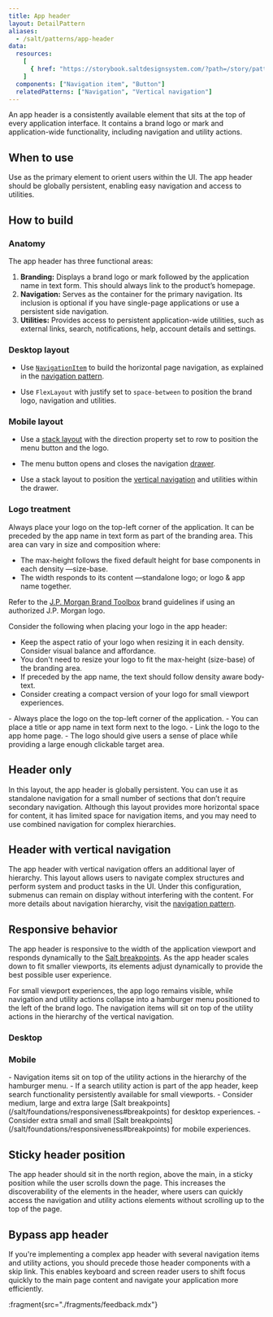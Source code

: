 ```yaml
---
title: App header
layout: DetailPattern
aliases:
  - /salt/patterns/app-header
data:
  resources:
    [
      { href: "https://storybook.saltdesignsystem.com/?path=/story/patterns-app-header--app-header", label: "Examples"},
    ]
  components: ["Navigation item", "Button"]
  relatedPatterns: ["Navigation", "Vertical navigation"]
---
```


An app header is a consistently available element that sits at the top of every application interface. It contains a brand logo or mark and application-wide functionality, including navigation and utility actions.

  <Diagram
    src="/img/patterns/app-header/app-header-hero.png"
    alt="App header example"
    border
  />

## When to use

Use as the primary element to orient users within the UI. The app header should be globally persistent, enabling easy navigation and access to utilities.

## How to build

### Anatomy

The app header has three functional areas:

1. **Branding:** Displays a brand logo or mark followed by the application name in text form. This should always link to the product’s homepage.
2. **Navigation:** Serves as the container for the primary navigation. Its inclusion is optional if you have single-page applications or use a persistent side navigation.
3. **Utilities:** Provides access to persistent application-wide utilities, such as external links, search, notifications, help, account details and settings.

  <Diagram
    src="/img/patterns/app-header/app-header-anatomy.png"
    alt="Header functional areas—branding, navigation and utilities."
    border
  />

### Desktop layout

- Use [`NavigationItem`](/salt/components/navigation-item) to build the horizontal page navigation, as explained in the [navigation pattern](./navigation).
- Use `FlexLayout` with justify set to `space-between` to position the brand logo, navigation and utilities.

  <Diagram
    src="/img/patterns/app-header/app-header-layout.png"
    alt="Example showing header’s desktop layout construction."
    border
  />

### Mobile layout

- Use a [stack layout](/salt/components/stack-layout) with the direction property set to row to position the menu button and the logo. 
- The menu button opens and closes the navigation [drawer](/salt/components/drawer). 
- Use a stack layout to position the [vertical navigation](./vertical-navigation) and utilities within the drawer.

  <Diagram
    src="/img/patterns/app-header/app-header-mobile-layout.png"
    alt="Example showing header’s mobile layout construction."
    border
  />

### Logo treatment

Always place your logo on the top-left corner of the application. It can be preceded by the app name in text form as part of the branding area. This area can vary in size and composition where:

- The max-height follows the fixed default height for base components in each density —size-base.    
- The width responds to its content —standalone logo; or logo & app name together. 

Refer to the [J.P. Morgan Brand Toolbox](https://www.jpmcbrandtoolbox.com/users/sign_in) brand guidelines if using an authorized J.P. Morgan logo.

  <Diagram
    src="/img/patterns/app-header/app-header-logo-treatment.png"
    alt="Example showing the logo layout construction."
    border
  />

Consider the following when placing your logo in the app header:

- Keep the aspect ratio of your logo when resizing it in each density. Consider visual balance and affordance. 
- You don't need to resize your logo to fit the max-height (size-base) of the branding area. 
- If preceded by the app name, the text should follow density aware body-text.
- Consider creating a compact version of your logo for small viewport experiences.

<Diagram
    src="/img/patterns/app-header/app-header-compact-logo.png"
    alt="Example showing the comapct logo layout construction."
    border
  />

<ExampleContainer type="positive" customPillText="Best practices">
- Always place the logo on the top-left corner of the application.
- You can place a title or app name in text form next to the logo.
- Link the logo to the app home page. 
- The logo should give users a sense of place while providing a large enough clickable target area.
</ExampleContainer>

## Header only

In this layout, the app header is globally persistent. You can use it as standalone navigation for a small number of sections that don’t require secondary navigation. Although this layout provides more horizontal space for content, it has limited space for navigation items, and you may need to use combined navigation for complex hierarchies.

  <Diagram
    src="/img/patterns/app-header/app-header-only.png"
    alt="Example of the header-only variant."
    border
  />

## Header with vertical navigation

The app header with vertical navigation offers an additional layer of hierarchy. This layout allows users to navigate complex structures and perform system and product tasks in the UI. Under this configuration, submenus can remain on display without interfering with the content. For more details about navigation hierarchy, visit the [navigation pattern](./navigation).  

  <Diagram
    src="/img/patterns/app-header/app-header-vertical-navigation.png"
    alt="Header paired with vertical navigation."
    caption="An app header paired with vertical navigation."
    border
  />

## Responsive behavior

The app header is responsive to the width of the application viewport and responds dynamically to the [Salt breakpoints](/salt/foundations/responsiveness#breakpoints). As the app header scales down to fit smaller viewports, its elements adjust dynamically to provide the best possible user experience. 

For small viewport experiences, the app logo remains visible, while navigation and utility actions collapse into a hamburger menu positioned to the left of the brand logo. The navigation items will sit on top of the utility actions in the hierarchy of the vertical navigation. 

### Desktop

  <Diagram
    src="/img/patterns/app-header/app-header-responsive-behavior-desktop.png"
    alt="App header with desktop layout for medium, large and extra large viewport experiences."
    caption="App header with desktop layout for medium, large and extra large viewport experiences."
    border
  />

### Mobile

  <Diagram
    src="/img/patterns/app-header/app-header-responsive-behavior-mobile.png"
    alt="App header with mobile layout for extra small and small viewport experiences."
    caption="App header with mobile layout for extra small and small viewport experiences."
    border
  />

<ExampleContainer type="positive" customPillText="Best practices">
 - Navigation items sit on top of the utility actions in the hierarchy of the hamburger menu.
 - If a search utility action is part of the app header, keep search functionality persistently available for small viewports. 
 - Consider medium, large and extra large [Salt breakpoints](/salt/foundations/responsiveness#breakpoints) for desktop experiences. 
 - Consider extra small and small [Salt breakpoints](/salt/foundations/responsiveness#breakpoints) for mobile experiences.
</ExampleContainer>

## Sticky header position

The app header should sit in the north region, above the main, in a sticky position while the user scrolls down the page. This increases the discoverability of the elements in the header, where users can quickly access the navigation and utility actions elements without scrolling up to the top of the page. 

  <Diagram
    src="/img/patterns/app-header/app-header-sticky-position.png"
    alt="The header stays in place while the user scrolls."
    caption="The header stays in place while the user scrolls."
    border
  />

## Bypass app header

If you're implementing a complex app header with several navigation items and utility actions, you should precede those header components with a skip link. This enables keyboard and screen reader users to shift focus quickly to the main page content and navigate your application more efficiently.

  <Diagram
    src="/img/patterns/app-header/app-header-bypass-behavior.png"
    alt="Example of the 'Skip to content' link in the app header."
    caption="Example of the 'Skip to content' link in the app header."
    border
  />

:fragment{src="./fragments/feedback.mdx"}
